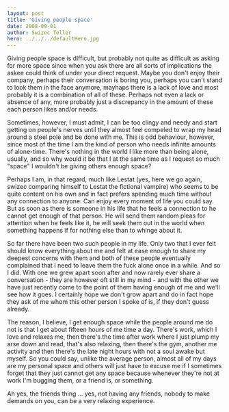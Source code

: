 ```yaml
---
layout: post
title: 'Giving people space'
date: 2008-09-01
author: Swizec Teller
hero: ../../../defaultHero.jpg
---
```

Giving people space is difficult, but probably not quite as difficult as asking for more space since when you ask there are all sorts of implications the askee could think of under your direct request. Maybe you don't enjoy their company, perhaps their conversation is boring you, perhaps you can't stand to look them in the face anymore, mayhaps there is a lack of love and most probably it is a combination of all of these. Perhaps not even a lack or absence of any, more probably just a discrepancy in the amount of these each person likes and/or needs.

Sometimes, however, I must admit, I can be too clingy and needy and start getting on people's nerves until they almost feel compeled to wrap my head around a steel pole and be done with me. This is odd behaviour, however, since most of the time I am the kind of person who needs infinite amounts of alone-time. There's nothing in the world I like more than being alone, usually, and so why would it be that I at the same time as I request so much "space" I wouldn't be giving others enough space?

Perhaps I am, in that regard, much like Lestat (yes, here we go again, swizec comparing himself to Lestat the fictional vampire) who seems to be quite content on his own and in fact prefers spending much time without any connection to anyone. Can enjoy every moment of life you could say. But as soon as there is someone in his life that he feels a connection to he cannot get enough of that person. He will send them random pleas for attention when he feels like it, he will seek them out in the world when something happens if for nothing else than to whinge about it.

So far there have been two such people in my life. Only two that I ever felt should know everything about me and felt at ease enough to share my deepest concerns with them and both of these people eventually complained that I need to leave them the fuck alone once in a while. And so I did. With one we grew apart soon after and now rarely ever share a conversation - they are however oft still in my mind - and with the other we have just recently come to the point of them having enough of me and we'll see how it goes. I certainly hope we don't grow apart and do in fact hope they ask of me whom this other person I spoke of is, if they don't guess already.

The reason, I believe, I get enough space while the people around me do not is that I get about fifteen hours of me time a day. There's work, which I love and relaxes me, then there's the time after work where I just plump my arse down and read, that's also relaxing, then there's the gym, another me activity and then there's the late night hours with not a soul awake but myself. So you could say, unlike the average person, almost all of my days are my personal space and others will just have to excuse me if I sometimes forget that they just cannot get any space because whenever they're not at work I'm bugging them, or a friend is, or something.

Ah yes, the friends thing ... yes, not having any friends, nobody to make demands on you, can be a very relaxing experience.